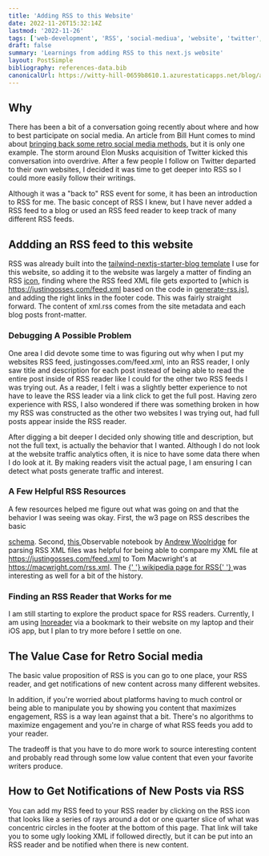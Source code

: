 ```yaml
---
title: 'Adding RSS to this Website'
date: 2022-11-26T15:32:14Z
lastmod: '2022-11-26'
tags: ['web-development', 'RSS', 'social-mediua', 'website', 'twitter', 'meta']
draft: false
summary: 'Learnings from adding RSS to this next.js website'
layout: PostSimple
bibliography: references-data.bib
canonicalUrl: https://witty-hill-0659b8610.1.azurestaticapps.net/blog/adding-rss-to-this-website/
---
```


## Why

There has been a bit of a conversation going recently about where and how to best participate on social media. An article from Bill Hunt comes to
mind about <a href="https://billhunt.dev/blog/2022/09/19/social-semantic-web/">bringing back some retro social media methods</a>, but it is only one example.
The storm around Elon Musks acquisition of Twitter kicked this conversation into overdrive. After a few people I follow on Twitter departed to
their own websites, I decided it was time to get deeper into RSS so I could more easily follow their writings.

Although it was a "back to" RSS event for some, it has been an introduction to RSS for me. The basic concept of RSS I knew, but I have never added a RSS feed to a
blog or used an RSS feed reader to keep track of many different RSS feeds.

## Addding an RSS feed to this website

RSS was already built into the <a href="https://github.com/timlrx/tailwind-nextjs-starter-blog">tailwind-nextjs-starter-blog template</a> I use for this website, so
adding it to the website was largely a matter of finding an RSS <a href="https://github.com/JustinGOSSES/justingosses-website/blob/main/components/social-icons/rss.svg">
icon</a>, finding where the RSS feed XML file gets exported to [which is <a href="https://justingosses.com/feed.xml">https://justingosses.com/feed.xml</a> based on the
code in <a href="https://github.com/JustinGOSSES/justingosses-website/blob/main/lib/generate-rss.js">generate-rss.js</a>], and adding the right links in the
footer code. This was fairly straight forward. The content of xml.rss comes from the site metadata and each blog posts front-matter.

### Debugging A Possible Problem

One area I did devote some time to was figuring out why when I put my websites RSS feed, justingosses.com/feed.xml, into an RSS reader, I only saw title and
description for each post instead of being able to read the entire post inside of RSS reader like I could for the other two RSS feeds I was trying out. As a reader,
I felt i was a slightly better experience to not have to leave the RSS leader via a link click to get the full post. Having zero experience with RSS, I also wondered
if there was something broken in how my RSS was constructed as the other two websites I was trying out, had full posts appear inside the RSS reader.

After digging a bit deeper I decided only showing title and description, but not the full text, is actually the behavior that I wanted. Although I do not look at the
website traffic analytics often, it is nice to have some data there when I do look at it. By making readers visit the actual page, I am ensuring I can
detect what posts generate traffic and interest.

### A Few Helpful RSS Resources

A few resources helped me figure out what was going on and that the behavior I was seeing was okay. First, the w3 page on RSS describes the basic

<a href="https://www.w3schools.com/XML/xml_rss.asp#rssref">schema</a>. Second, <a href="https://observablehq.com/@triptych/rss-reader">
  this
</a> Observable notebook by <a href="https://andreww.xyz/">Andrew Woolridge</a> for parsing RSS XML
files was helpful for being able to compare my XML file at https://justingosses.com/feed.xml to Tom
Macwright's at https://macwright.com/rss.xml. The <a href="https://en.wikipedia.org/wiki/RSS">
  {' '}
  wikipedia page for RSS{' '}
</a>
was interesting as well for a bit of the history.

### Finding an RSS Reader that Works for me

I am still starting to explore the product space for RSS readers.
Currently, I am using <a href="https://www.inoreader.com/">Inoreader</a> via a bookmark to their website on my laptop and their iOS app, but I plan to try more before I settle on one.

## The Value Case for Retro Social media

The basic value proposition of RSS is you can go to one place, your RSS reader, and get notifications of new content across many different websites.

In addition, if you're worried about platforms having to much control or being able to manipulate you by showing you content that maximizes engagement, RSS is a way
lean against that a bit. There's no algorithms to maximize engagement and you're in charge of what RSS feeds you add to your reader.

The tradeoff is that you have to do more work to source interesting content and probably read through some low value content that even your favorite writers produce.

## How to Get Notifications of New Posts via RSS

You can add my RSS feed to your RSS reader by clicking on the RSS icon that looks like a series of rays around a dot or one quarter slice of what was concentric circles in the footer at the
bottom of this page. That link will take you to some ugly looking XML if followed directly, but it can be put into an RSS reader and be notified when there is new content.
